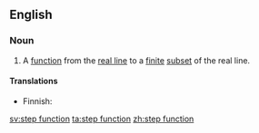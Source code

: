 ==English==
{{wikipedia}}

===Noun===
{{en-noun|s}}

# {{mathematics}} A [[function]] from the [[real line]] to a [[finite]] [[subset]] of the real line.

====Translations====
{{trans-top|mathematical function}}
* Finnish: {{t-|fi|askelfunktio}}
{{trans-mid}}
{{trans-bottom}}

[[sv:step function]]
[[ta:step function]]
[[zh:step function]]